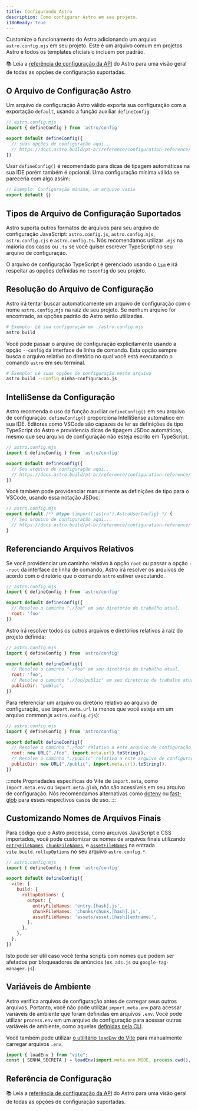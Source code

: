 ```yaml
---
title: Configurando Astro
description: Como configurar Astro em seu projeto.
i18nReady: true
---
```


Customize o funcionamento do Astro adicionando um arquivo `astro.config.mjs` em seu projeto. Este é um arquivo comum em projetos Astro e todos os templates oficiais o incluem por padrão.

📚 Leia a [referência de configuração da API](/pt-br/reference/configuration-reference/) do Astro para uma visão geral de todas as opções de configuração suportadas.

## O Arquivo de Configuração Astro

Um arquivo de configuração Astro válido exporta sua configuração com a exportação `default`, usando a função auxiliar `defineConfig`:

```js
// astro.config.mjs
import { defineConfig } from 'astro/config'

export default defineConfig({
  // suas opções de configuração aqui...
  // https://docs.astro.build/pt-br/reference/configuration-reference/
})
```

Usar `defineConfig()` é recomendado para dicas de tipagem automáticas na sua IDE porém também é opcional. Uma configuração mínima válida se pareceria com algo assim:

```js title="astro.config.mjs"
// Exemplo: Configuração mínima, um arquivo vazio
export default {}
```

## Tipos de Arquivo de Configuração Suportados

Astro suporta outros formatos de arquivos para seu arquivo de configuração JavaScript: `astro.config.js`, `astro.config.mjs`, `astro.config.cjs` e `astro.config.ts`. Nós recomendamos utilizar `.mjs` na maioria dos casos ou `.ts` se você quiser escrever TypeScript no seu arquivo de configuração.

O arquivo de configuração TypeScript é gerenciado usando o [`tsm`](https://github.com/lukeed/tsm) e irá respeitar as opções definidas no `tsconfig` do seu projeto.

## Resolução do Arquivo de Configuração

Astro irá tentar buscar automaticamente um arquivo de configuração com o nome `astro.config.mjs` na raiz de seu projeto. Se nenhum arquivo for encontrado, as opções padrão do Astro serão utilizadas.

```bash
# Exemplo: Lê sua configuração em ./astro.config.mjs
astro build
```

Você pode passar o arquivo de configuração explicitamente usando a opção `--config` da interface de linha de comando. Esta opção sempre busca o arquivo relativo ao diretório no qual você está executando o comando `astro` em seu terminal.

```bash
# Exemplo: Lê suas opções de configuração neste arquivo
astro build --config minha-configuracao.js
```

## IntelliSense da Configuração

Astro recomenda o uso da função auxiliar `defineConfig()` em seu arquivo de configuração. `defineConfig()` proporciona IntelliSense automático em sua IDE. Editores como VSCode são capazes de ler as definições de tipo TypeScript do Astro e providencia dicas de tipagem JSDoc automáticas, mesmo que seu arquivo de configuração não esteja escrito em TypeScript.

```js 
// astro.config.mjs
import { defineConfig } from 'astro/config'

export default defineConfig({
  // Seu arquivo de configuração aqui...
  // https://docs.astro.build/pt-br/reference/configuration-reference/
})
```

Você também pode providenciar manualmente as definições de tipo para o VSCode, usando essa notação JSDoc:

```js
// astro.config.mjs
export default /** @type {import('astro').AstroUserConfig} */ {
  // Seu arquivo de configuração aqui...
  // https://docs.astro.build/pt-br/reference/configuration-reference/
}
```

## Referenciando Arquivos Relativos

Se você providenciar um caminho relativo à opção `root` ou passar a opção `--root` da interface de linha de comando, Astro irá resolver os arquivos de acordo com o diretório que o comando `astro` estiver executando.

```js
// astro.config.mjs
import { defineConfig } from 'astro/config'

export default defineConfig({
  // Resolve o caminho "./foo" em seu diretório de trabalho atual.
  root: 'foo'
})
```

Astro irá resolver todos os outros arquivos e diretórios relativos à raiz do projeto definida:

```js
// astro.config.mjs
import { defineConfig } from 'astro/config'

export default defineConfig({
  // Resolve o caminho "./foo" em seu diretório de trabalho atual.
  root: 'foo',
  // Resolve o caminho "./foo/public" em seu diretório de trabalho atual.
  publicDir: 'public',
})
```

Para referenciar um arquivo ou diretório relativo ao arquivo de configuração, use `import.meta.url` (a menos que você esteja em um arquivo common.js `astro.config.cjs`):

```js "import.meta.url"
// astro.config.mjs
import { defineConfig } from 'astro/config'

export default defineConfig({
  // Resolve o caminho "./foo" relativo a este arquivo de configuração.
  root: new URL("./foo", import.meta.url).toString(),
  // Resolve o caminho "./public" relativo a este arquivo de configuração.
  publicDir: new URL("./public", import.meta.url).toString(),
})
```

:::note
Propriedades específicas do Vite de `import.meta`, como `import.meta.env` ou `import.meta.glob`, _não_ são acessíveis em seu arquivo de configuração. Nós recomendamos alternativas como [dotenv](https://github.com/motdotla/dotenv) ou [fast-glob](https://github.com/mrmlnc/fast-glob) para esses respectivos casos de uso.
:::

## Customizando Nomes de Arquivos Finais

Para código que o Astro processa, como arquivos JavaScript e CSS importados, você pode customizar os nomes de arquivos finais utilizando [`entryFileNames`](https://rollupjs.org/guide/en/#outputentryfilenames), [`chunkFileNames`](https://rollupjs.org/guide/en/#outputchunkfilenames), e [`assetFileNames`](https://rollupjs.org/guide/en/#outputassetfilenames) na entrada `vite.build.rollupOptions` no seu arquivo `astro.config.*`.

```js ins={9-11}
// astro.config.mjs
import { defineConfig } from 'astro/config'

export default defineConfig({
  vite: {
    build: {
      rollupOptions: {
        output: {
          entryFileNames: 'entry.[hash].js',
          chunkFileNames: 'chunks/chunk.[hash].js',
          assetFileNames: 'assets/asset.[hash][extname]',
        },
      },
    },
  },
})
```

Isto pode ser útil caso você tenha scripts com nomes que podem ser afetados por bloqueadores de anúncios (ex. `ads.js` ou `google-tag-manager.js`).

## Variáveis de Ambiente

Astro verifica arquivos de configuração antes de carregar seus outros arquivos. Portanto, você não pode utilizar `import.meta.env` para acessar variáveis de ambiente que foram definidas em arquivos `.env`. 
Você pode utilizar `process.env` em um arquivo de configuração para acessar outras variáveis de ambiente, como aquelas [definidas pela CLI](/pt-br/guides/environment-variables/#usando-a-cli).

Você também pode utilizar [o utilitário `loadEnv` do Vite](https://main.vitejs.dev/config/#using-environment-variables-in-config) para manualmente carregar arquivos `.env`.

```js title="astro.config.mjs"
import { loadEnv } from "vite";
const { SENHA_SECRETA } = loadEnv(import.meta.env.MODE, process.cwd(), "");
```

## Referência de Configuração

📚 Leia a [referência de configuração da API](/pt-br/reference/configuration-reference/) do Astro para uma visão geral de todas as opções de configuração suportadas.
